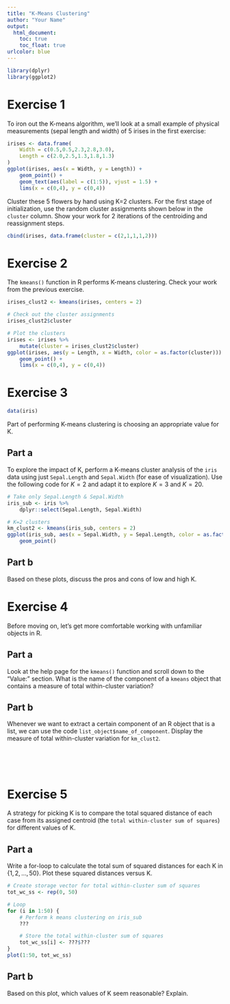 ```yaml
---
title: "K-Means Clustering"
author: "Your Name"
output: 
  html_document:
    toc: true
    toc_float: true
urlcolor: blue
---
```


```r
library(dplyr)
library(ggplot2)
```


# Exercise 1

To iron out the K-means algorithm, we'll look at a small example of physical measurements (sepal length and width) of 5 irises in the first exercise:

```r
irises <- data.frame(
    Width = c(0.5,0.5,2.3,2.8,3.0),
    Length = c(2.0,2.5,1.3,1.8,1.3)
)
ggplot(irises, aes(x = Width, y = Length)) + 
    geom_point() + 
    geom_text(aes(label = c(1:5)), vjust = 1.5) + 
    lims(x = c(0,4), y = c(0,4))
```

Cluster these 5 flowers by hand using K=2 clusters. For the first stage of initialization, use the random cluster assignments shown below in the `cluster` column. Show your work for 2 iterations of the centroiding and reassignment steps.

```r
cbind(irises, data.frame(cluster = c(2,1,1,1,2)))
```






# Exercise 2

The `kmeans()` function in R performs K-means clustering. Check your work from the previous exercise.

```r
irises_clust2 <- kmeans(irises, centers = 2)

# Check out the cluster assignments
irises_clust2$cluster

# Plot the clusters
irises <- irises %>% 
    mutate(cluster = irises_clust2$cluster)
ggplot(irises, aes(y = Length, x = Width, color = as.factor(cluster))) + 
    geom_point() + 
    lims(x = c(0,4), y = c(0,4))
```






# Exercise 3

```r
data(iris)
```

Part of performing K-means clustering is choosing an appropriate value for K.

## Part a

To explore the impact of K, perform a K-means cluster analysis of the `iris` data using just `Sepal.Length` and `Sepal.Width` (for ease of visualization). Use the following code for $K=2$ and adapt it to explore $K=3$ and $K=20$.

```r
# Take only Sepal.Length & Sepal.Width
iris_sub <- iris %>%
    dplyr::select(Sepal.Length, Sepal.Width)

# K=2 clusters
km_clust2 <- kmeans(iris_sub, centers = 2)
ggplot(iris_sub, aes(x = Sepal.Width, y = Sepal.Length, color = as.factor(km_clust2$cluster))) + 
    geom_point()
```

## Part b

Based on these plots, discuss the pros and cons of low and high K.






# Exercise 4

Before moving on, let's get more comfortable working with unfamiliar objects in R.

## Part a

Look at the help page for the `kmeans()` function and scroll down to the "Value:" section. What is the name of the component of a `kmeans` object that contains a measure of total within-cluster variation?

## Part b

Whenever we want to extract a certain component of an R object that is a list, we can use the code `list_object$name_of_component`. Display the measure of total within-cluster variation for `km_clust2`.

<br>
<br>
<br>

# Exercise 5

A strategy for picking K is to compare the total squared distance of each case from its assigned centroid (the `total within-cluster sum of squares`) for different values of K.

## Part a

Write a for-loop to calculate the total sum of squared distances for each K in $\{1, 2, ..., 50\}$. Plot these squared distances versus K.

```r
# Create storage vector for total within-cluster sum of squares
tot_wc_ss <- rep(0, 50)

# Loop
for (i in 1:50) {
    # Perform k means clustering on iris_sub
    ???

    # Store the total within-cluster sum of squares
    tot_wc_ss[i] <- ???$???
}
plot(1:50, tot_wc_ss)
```

## Part b

Based on this plot, which values of K seem reasonable? Explain.





